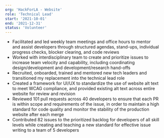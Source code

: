 ```yaml
---
org: 'HackForLA - Website'
role: 'Technical Lead'
start: '2021-10-01'
end: '2021-12-31'
status: 'Volunteer'
---
```


- Facilitated and led weekly team meetings and office hours to mentor and assist developers through structured agendas, stand-ups, individual progress checks, blocker clearing, and code reviews
- Worked with interdisciplinary team to create and prioritize issues to increase team velocity and capability, including coordinating design/development and development/research hand-offs
- Recruited, onboarded, trained and mentored new tech leaders and transitioned my replacement into the technical lead role
- Created a framework for UI/UX to standardize the use of website alt text to meet WCAG compliance, and provided existing alt text across entire website for review and revision
- Reviewed 101 pull requests across 40 developers to ensure that each PR is within scope and requirements of the issue, in order to maintain a high standard for code quality and monitor the stability of the production website after each merge
- Contributed 82 issues to the prioritized backlog for developers of all skill levels while creating and teaching a new standard for effective issue writing to a team of 5 developers
